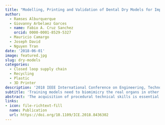 ```yaml
---
title: "Modelling, Printing and Validation of Dental Dry Models for Implantology Skills Training"
author: 
  - Ramses Alburquerque 
  - Giovanny Arbelaez Garces
  - name: Fabio A. Cruz Sanchez
    orcid: 0000-0001-8529-5327
  - Mauricio Camargo 
  - Joseph David
  - Nguyen Tran
date: '2018-06-01'
image: featured.jpg
slug: dry-models
categories:
  - Closed loop supply chain 
  - Recycling
  - Plastic
  - 3D Printer
description: '2018 IEEE International Conference on Engineering, Technology and Innovation (ICE/ITMC)'
subtitle: 'Training models need to biomimicry the real organs in other types of properties such as texture, density, mechanical behaviour among other properties. Therefore, different 3Dprocesses materials, textures and densities need to be explored and tested.'
abstract: 'The acquisition of procedural technical skills is essential to become a surgeon. Traditional medical training required to practice procedures in cadavers and animals. New technologies such as virtual reality and additive manufacturing can help surgeons to learn and improve their skills through physical models of the human organ to be intervened. However, shape representation is not enough to have a realistic training experience. Training models need to biomimicry the real organs in other types of properties such as texture, density, mechanical behaviour among other properties. Therefore, different 3D processes materials, textures and densities need to be explored and tested. The goal of this work was the development and validation of a dental dry model system using additive manufacturing. The mechanical profile of the printed models by capturing the force applied by a dental micro motor attached to a CNC machine during a standardized drilling test is measured. This research work was done in collaboration with the Nancy School of Surgery to help develop a new system to guide the training process for dentistry surgical procedures.'
links:
- icon: file-richtext-fill
  name: Publication
  url: https://doi.org/10.1109/ICE.2018.8436302
---
```





